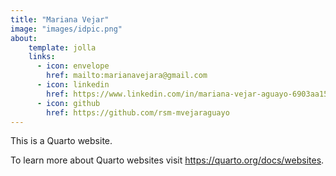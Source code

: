 ```yaml
---
title: "Mariana Vejar"
image: "images/idpic.png"
about:
    template: jolla
    links:
      - icon: envelope
        href: mailto:marianavejara@gmail.com
      - icon: linkedin
        href: https://www.linkedin.com/in/mariana-vejar-aguayo-6903aa157/
      - icon: github
        href: https://github.com/rsm-mvejaraguayo
---
```


This is a Quarto website.

To learn more about Quarto websites visit <https://quarto.org/docs/websites>.

